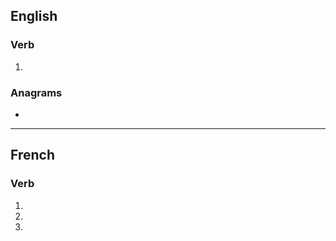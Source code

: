 ==English==

===Verb===
{{head|en|verb form}}

# {{en-third-person singular of|rend}}

===Anagrams===
* {{anagrams|en|derns|nerds}}

----

==French==

===Verb===
{{head|fr|verb form}}

# {{inflection of|rendre||1|s|pres|indc|lang=fr}}
# {{inflection of|rendre||2|s|pres|indc|lang=fr}}
# {{inflection of|rendre||2|s|impr|lang=fr}}